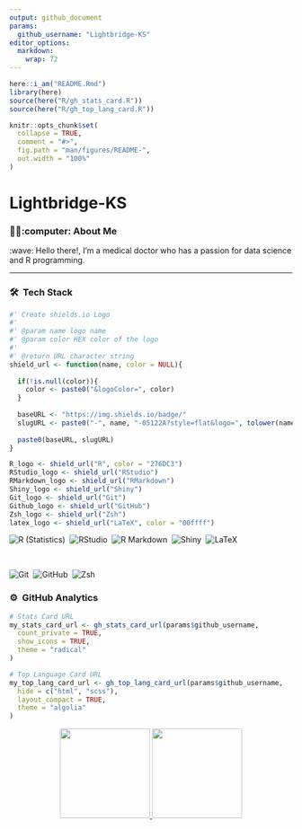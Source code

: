 ```yaml
---
output: github_document
params:
  github_username: "Lightbridge-KS"
editor_options: 
  markdown: 
    wrap: 72
---
```


<!-- README.md is generated from README.Rmd. Please edit that file -->

```r
here::i_am("README.Rmd")
library(here)
source(here("R/gh_stats_card.R"))
source(here("R/gh_top_lang_card.R"))
```

```r
knitr::opts_chunk$set(
  collapse = TRUE,
  comment = "#>",
  fig.path = "man/figures/README-",
  out.width = "100%"
)
```

# Lightbridge-KS

### 👨🏻‍:computer:  About Me

:wave: Hello there!, I'm a medical doctor who has a passion for data
science and R programming.

------------------------------------------------------------------------


### 🛠 &nbsp;Tech Stack

```r
#' Create shields.io Logo
#'
#' @param name logo name
#' @param color HEX color of the logo
#'
#' @return URL character string
shield_url <- function(name, color = NULL){
  
  if(!is.null(color)){
    color <- paste0("&logoColor=", color)
  }
  
  baseURL <- "https://img.shields.io/badge/"
  slugURL <- paste0("-", name, "-05122A?style=flat&logo=", tolower(name), color)
  
  paste0(baseURL, slugURL)
}
```


```r
R_logo <- shield_url("R", color = "276DC3")
RStudio_logo <- shield_url("RStudio")
RMarkdown_logo <- shield_url("RMarkdown")
Shiny_logo <- shield_url("Shiny")
Git_logo <- shield_url("Git")
Github_logo <- shield_url("GitHub")
Zsh_logo <- shield_url("Zsh")
latex_logo <- shield_url("LaTeX", color = "00ffff")
```



![R (Statistics)](`r R_logo`)&nbsp;
![RStudio](`r RStudio_logo`)&nbsp;
![R Markdown](`r RMarkdown_logo`)&nbsp;
![Shiny](`r Shiny_logo`)&nbsp;
![LaTeX](`r latex_logo`)

\

![Git](`r Git_logo`)&nbsp;
![GitHub](`r Github_logo`)&nbsp;
![Zsh](`r Zsh_logo`)&nbsp;


### ⚙️ &nbsp;GitHub Analytics

<!-- Github Stats by "https://github.com/anuraghazra/github-readme-stats" -->

```r
# Stats Card URL
my_stats_card_url <- gh_stats_card_url(params$github_username,
  count_private = TRUE,
  show_icons = TRUE,
  theme = "radical"
)
```


```r
# Top Language Card URL
my_top_lang_card_url <- gh_top_lang_card_url(params$github_username,
  hide = c("html", "scss"),
  layout_compact = TRUE,
  theme = "algolia"
)
```

<p align="center">
<a href="https://github.com/`r params$github_username`">
  <img height="160em" src="`r my_stats_card_url`"/>
  <img height="160em" src="`r my_top_lang_card_url`"/>
</a>
</p>


<!-- Reference -->
<!-- Inspired from: https://github.com/durgeshsamariya/awesome-github-profile-readme-templates/blob/master/AVS1508.md?plain=1 -->

